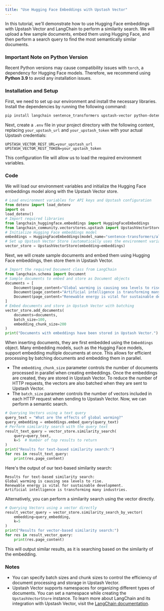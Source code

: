 ```yaml
---
title: "Use Hugging Face Embeddings with Upstash Vector"
---
```

In this tutorial, we'll demonstrate how to use Hugging Face embeddings with Upstash Vector and LangChain to perform a similarity search. We will upload a few sample documents, embed them using Hugging Face, and then perform a search query to find the most semantically similar documents.
### Important Note on Python Version
Recent Python versions may cause compatibility issues with `torch`, a dependency for Hugging Face models. Therefore, we recommend using **Python 3.9** to avoid any installation issues.
### Installation and Setup
First, we need to set up our environment and install the necessary libraries. Install the dependencies by running the following command:
```bash
pip install langchain sentence_transformers upstash-vector python-dotenv langchain-community langchain-huggingface
```
Next, create a `.env` file in your project directory with the following content, replacing `your_upstash_url` and `your_upstash_token` with your actual Upstash credentials:
```
UPSTASH_VECTOR_REST_URL=your_upstash_url
UPSTASH_VECTOR_REST_TOKEN=your_upstash_token
```
This configuration file will allow us to load the required environment variables.
### Code
We will load our environment variables and initialize the Hugging Face embeddings model along with the Upstash Vector store.
```python
# Load environment variables for API keys and Upstash configuration
from dotenv import load_dotenv
import os
load_dotenv()
# Import required libraries
from langchain_huggingface.embeddings import HuggingFaceEmbeddings
from langchain_community.vectorstores.upstash import UpstashVectorStore
# Initialize Hugging Face embeddings model
embeddings = HuggingFaceEmbeddings(model_name="sentence-transformers/all-mpnet-base-v2")
# Set up Upstash Vector Store (automatically uses the environment variables)
vector_store = UpstashVectorStore(embedding=embeddings)
```
Next, we will create sample documents and embed them using Hugging Face embeddings, then store them in Upstash Vector.
```python
# Import the required Document class from LangChain
from langchain.schema import Document
# Sample documents to embed and store as Document objects
documents = [
    Document(page_content="Global warming is causing sea levels to rise."),
    Document(page_content="Artificial intelligence is transforming many industries."),
    Document(page_content="Renewable energy is vital for sustainable development.")
]
# Embed documents and store in Upstash Vector with batching
vector_store.add_documents(
    documents=documents,
    batch_size=100,
    embedding_chunk_size=200
)
print("Documents with embeddings have been stored in Upstash Vector.")
```
When inserting documents, they are first embedded using the `Embeddings` object. Many embedding models, such as the Hugging Face models, support embedding multiple documents at once. This allows for efficient processing by batching documents and embedding them in parallel.
- The `embedding_chunk_size` parameter controls the number of documents processed in parallel when creating embeddings.
Once the embeddings are created, they are stored in Upstash Vector. To reduce the number of HTTP requests, the vectors are also batched when they are sent to Upstash Vector.
- The `batch_size` parameter controls the number of vectors included in each HTTP request when sending to Upstash Vector.
Now, we can perform a semantic search.
```python
# Querying Vectors using a text query
query_text = "What are the effects of global warming?"
query_embedding = embeddings.embed_query(query_text)
# Perform similarity search with the query text
result_text_query = vector_store.similarity_search(
    query=query_text,
    k=5  # Number of top results to return
)
print("Results for text-based similarity search:")
for res in result_text_query:
    print(res.page_content)
```
Here's the output of our text-based similarity search:
```
Results for text-based similarity search:
Global warming is causing sea levels to rise.
Renewable energy is vital for sustainable development.
Artificial intelligence is transforming many industries.
```
Alternatively, you can perform a similarity search using the vector directly.
```python
# Querying Vectors using a vector directly
result_vector_query = vector_store.similarity_search_by_vector(
    embedding=query_embedding,
    k=5
)
print("Results for vector-based similarity search:")
for res in result_vector_query:
    print(res.page_content)
```
This will output similar results, as it is searching based on the similarity of the embedding.
### Notes
- You can specify batch sizes and chunk sizes to control the efficiency of document processing and storage in Upstash Vector.
- Upstash Vector supports namespaces for organizing different types of documents. You can set a namespace while creating the `UpstashVectorStore` instance.
To learn more about LangChain and its integration with Upstash Vector, visit the [LangChain documentation](https://python.langchain.com/docs/integrations/vectorstores/upstash/).